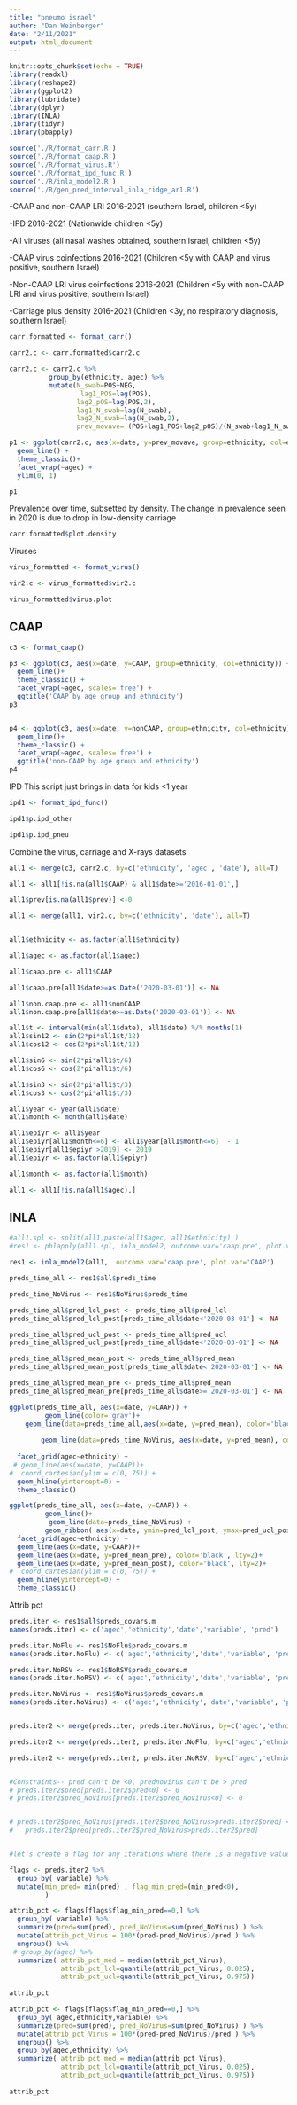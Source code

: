 ```yaml
---
title: "pneumo israel"
author: "Dan Weinberger"
date: "2/11/2021"
output: html_document
---
```


```r
knitr::opts_chunk$set(echo = TRUE)
library(readxl)
library(reshape2)
library(ggplot2)
library(lubridate)
library(dplyr)
library(INLA)
library(tidyr)
library(pbapply)

source('./R/format_carr.R')
source('./R/format_caap.R')
source('./R/format_virus.R')
source('./R/format_ipd_func.R')
source('./R/inla_model2.R')
source('./R/gen_pred_interval_inla_ridge_ar1.R')

```

-CAAP and non-CAAP LRI 2016-2021 (southern Israel, children <5y)

-IPD 2016-2021 (Nationwide children <5y)

-All viruses (all nasal washes obtained, southern Israel, children <5y)

-CAAP virus coinfections 2016-2021 (Children <5y with CAAP and virus positive, southern Israel)

-Non-CAAP LRI virus coinfections 2016-2021 (Children <5y with non-CAAP LRI and virus positive, southern Israel)

-Carriage plus density 2016-2021 (Children <3y, no respiratory diagnosis, southern Israel)
 

```r
carr.formatted <- format_carr()

carr2.c <- carr.formatted$carr2.c

carr2.c <- carr2.c %>%
          group_by(ethnicity, agec) %>%
          mutate(N_swab=POS+NEG,
                  lag1_POS=lag(POS),
                 lag2_pOS=lag(POS,2),
                 lag1_N_swab=lag(N_swab),
                 lag2_N_swab=lag(N_swab,2),
                 prev_movave= (POS+lag1_POS+lag2_pOS)/(N_swab+lag1_N_swab+lag2_N_swab))

p1 <- ggplot(carr2.c, aes(x=date, y=prev_movave, group=ethnicity, col=ethnicity))+
  geom_line() +
  theme_classic()+
  facet_wrap(~agec) +
  ylim(0, 1)

p1
```

Prevalence over time, subsetted by density. The change in prevalence seen in 2020 is due to drop in low-density carriage 
```r
carr.formatted$plot.density
```

Viruses

```r
virus_formatted <- format_virus()

vir2.c <- virus_formatted$vir2.c

virus_formatted$virus.plot
```

## CAAP

```r
c3 <- format_caap()

p3 <- ggplot(c3, aes(x=date, y=CAAP, group=ethnicity, col=ethnicity)) +
  geom_line()+
  theme_classic() +
  facet_wrap(~agec, scales='free') +
  ggtitle('CAAP by age group and ethnicity')
p3


p4 <- ggplot(c3, aes(x=date, y=nonCAAP, group=ethnicity, col=ethnicity)) +
  geom_line()+
  theme_classic() +
  facet_wrap(~agec, scales='free') +
  ggtitle('non-CAAP by age group and ethnicity')
p4

```

IPD
This script just brings in data for kids <1 year
```r
ipd1 <- format_ipd_func()

ipd1$p.ipd_other

ipd1$p.ipd_pneu
```


Combine the virus, carriage and X-rays datasets
```r
all1 <- merge(c3, carr2.c, by=c('ethnicity', 'agec', 'date'), all=T)

all1 <- all1[!is.na(all1$CAAP) & all1$date>='2016-01-01',]

all1$prev[is.na(all1$prev)] <-0

all1 <- merge(all1, vir2.c, by=c('ethnicity', 'date'), all=T)


all1$ethnicity <- as.factor(all1$ethnicity)

all1$agec <- as.factor(all1$agec)

all1$caap.pre <- all1$CAAP

all1$caap.pre[all1$date>=as.Date('2020-03-01')] <- NA

all1$non.caap.pre <- all1$nonCAAP
all1$non.caap.pre[all1$date>=as.Date('2020-03-01')] <- NA

all1$t <- interval(min(all1$date), all1$date) %/% months(1) 
all1$sin12 <- sin(2*pi*all1$t/12)
all1$cos12 <- cos(2*pi*all1$t/12)

all1$sin6 <- sin(2*pi*all1$t/6)
all1$cos6 <- cos(2*pi*all1$t/6)

all1$sin3 <- sin(2*pi*all1$t/3)
all1$cos3 <- cos(2*pi*all1$t/3)

all1$year <- year(all1$date)
all1$month <- month(all1$date)

all1$epiyr <- all1$year
all1$epiyr[all1$month<=6] <- all1$year[all1$month<=6]  - 1
all1$epiyr[all1$epiyr >2019] <- 2019
all1$epiyr <- as.factor(all1$epiyr)

all1$month <- as.factor(all1$month)

all1 <- all1[!is.na(all1$agec),]

```



## INLA

```r
#all1.spl <- split(all1,paste(all1$agec, all1$ethnicity) )
#res1 <- pblapply(all1.spl, inla_model2, outcome.var='caap.pre', plot.var='CAAP')

res1 <- inla_model2(all1,  outcome.var='caap.pre', plot.var='CAAP')

```

```r

preds_time_all <- res1$all$preds_time

preds_time_NoVirus <- res1$NoVirus$preds_time

preds_time_all$pred_lcl_post <- preds_time_all$pred_lcl
preds_time_all$pred_lcl_post[preds_time_all$date<'2020-03-01'] <- NA

preds_time_all$pred_ucl_post <- preds_time_all$pred_ucl
preds_time_all$pred_ucl_post[preds_time_all$date<'2020-03-01'] <- NA

preds_time_all$pred_mean_post <- preds_time_all$pred_mean
preds_time_all$pred_mean_post[preds_time_all$date<'2020-03-01'] <- NA

preds_time_all$pred_mean_pre <- preds_time_all$pred_mean
preds_time_all$pred_mean_pre[preds_time_all$date>='2020-03-01'] <- NA

ggplot(preds_time_all, aes(x=date, y=CAAP)) +
         geom_line(color='gray')+
    geom_line(data=preds_time_all,aes(x=date, y=pred_mean), color='black', lty=2)+
  
        geom_line(data=preds_time_NoVirus, aes(x=date, y=pred_mean), col='red')+
  
  facet_grid(agec~ethnicity) +
 # geom_line(aes(x=date, y=CAAP))+
#  coord_cartesian(ylim = c(0, 75)) + 
  geom_hline(yintercept=0) +
  theme_classic()


```

```r
ggplot(preds_time_all, aes(x=date, y=CAAP)) +
         geom_line()+
          geom_line(data=preds_time_NoVirus) +
         geom_ribbon( aes(x=date, ymin=pred_lcl_post, ymax=pred_ucl_post),alpha=0.1, col='white' )+
  facet_grid(agec~ethnicity) +
  geom_line(aes(x=date, y=CAAP))+
  geom_line(aes(x=date, y=pred_mean_pre), color='black', lty=2)+
  geom_line(aes(x=date, y=pred_mean_post), color='black', lty=2)+
#  coord_cartesian(ylim = c(0, 75)) + 
  geom_hline(yintercept=0) +
  theme_classic()
```
Attrib pct
```r
preds.iter <- res1$all$preds_covars.m
names(preds.iter) <- c('agec','ethnicity','date','variable', 'pred')

preds.iter.NoFlu <- res1$NoFlu$preds_covars.m
names(preds.iter.NoFlu) <- c('agec','ethnicity','date','variable', 'pred_NoFlu')

preds.iter.NoRSV <- res1$NoRSV$preds_covars.m
names(preds.iter.NoRSV) <- c('agec','ethnicity','date','variable', 'pred_NoRSV')

preds.iter.NoVirus <- res1$NoVirus$preds_covars.m
names(preds.iter.NoVirus) <- c('agec','ethnicity','date','variable', 'pred_NoVirus')


preds.iter2 <- merge(preds.iter, preds.iter.NoVirus, by=c('agec','ethnicity','date','variable'))

preds.iter2 <- merge(preds.iter2, preds.iter.NoFlu, by=c('agec','ethnicity','date','variable'))

preds.iter2 <- merge(preds.iter2, preds.iter.NoRSV, by=c('agec','ethnicity','date','variable'))


#Constraints-- pred can't be <0, prednovirus can't be > pred
# preds.iter2$pred[preds.iter2$pred<0] <- 0
# preds.iter2$pred_NoVirus[preds.iter2$pred_NoVirus<0] <- 0


# preds.iter2$pred_NoVirus[preds.iter2$pred_NoVirus>preds.iter2$pred] <-
#   preds.iter2$pred[preds.iter2$pred_NoVirus>preds.iter2$pred]


#let's create a flag for any iterations where there is a negative value predicted or where founterfact is > pred

flags <- preds.iter2 %>%
  group_by( variable) %>%
  mutate(min_pred= min(pred) , flag_min_pred=(min_pred<0),
         )

attrib_pct <- flags[flags$flag_min_pred==0,] %>%
  group_by( variable) %>%
  summarize(pred=sum(pred), pred_NoVirus=sum(pred_NoVirus) ) %>%
  mutate(attrib_pct_Virus = 100*(pred-pred_NoVirus)/pred ) %>%
  ungroup() %>%
 # group_by(agec) %>%
  summarize( attrib_pct_med = median(attrib_pct_Virus), 
             attrib_pct_lcl=quantile(attrib_pct_Virus, 0.025), 
             attrib_pct_ucl=quantile(attrib_pct_Virus, 0.975))
 
attrib_pct

attrib_pct <- flags[flags$flag_min_pred==0,] %>%
  group_by( agec,ethnicity,variable) %>%
  summarize(pred=sum(pred), pred_NoVirus=sum(pred_NoVirus) ) %>%
  mutate(attrib_pct_Virus = 100*(pred-pred_NoVirus)/pred ) %>%
  ungroup() %>%
  group_by(agec,ethnicity) %>%
  summarize( attrib_pct_med = median(attrib_pct_Virus), 
             attrib_pct_lcl=quantile(attrib_pct_Virus, 0.025), 
             attrib_pct_ucl=quantile(attrib_pct_Virus, 0.975))
 
attrib_pct
```



